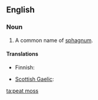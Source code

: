 ==English==

===Noun===
{{en-noun|sg=[[peat]] [[moss]]|-}}

# A common name of [[sphagnum]].

====Translations====
{{trans-top|sphagnum}}
* Finnish: {{t-|fi|rahkasammal}}
{{trans-mid}}
* [[Scottish Gaelic]]: {{t-|gd|mòinteach|f|xs=Scottish Gaelic}}
{{trans-bottom}}

[[ta:peat moss]]
